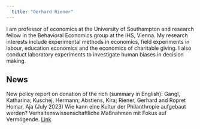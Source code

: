 ```yaml
---
  title: "Gerhard Riener"
---
```


I am professor of economics at the University of Southampton and research fellow in the Behavioral Economics group at the IHS, Vienna. My research interests include experimental methods in economics, field experiments in labour, education economics and the economics of charitable giving. I also conduct laboratory experiments to investigate human biases in decision making.

## News

New policy report on donation of the rich (summary in English): Gangl, Katharina; Kuschej, Hermann; Abstiens, Kira; Riener, Gerhard and Ropret Homar, Aja (July 2023) Wie kann eine Kultur der Philanthropie aufgebaut werden? Verhaltenswissenschaftliche Maßnahmen mit Fokus auf Vermögende. [Link](https://irihs.ihs.ac.at/id/eprint/6614/ "Culture of philanthropy")

[Mastodon verification](https://econtwitter.net/@gerhardriener){rel="me" style="display: none;"}
